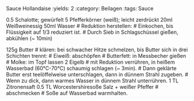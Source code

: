 Sauce Hollandaise
:yields: 2
:category: Beilagen
:tags: Sauce

0.5 Schalotte; gewürfelt
5 Pfefferkörner (weiß); leicht zerdrückt
20ml Weißweinessig
50ml Wasser
# Reduktion herstellen:
# Einkochen, bis Flüssigkeit auf 1/3 reduziert ist.
# Durch Sieb in Schlagschüssel gießen, abkühlen (~ 10min)

125g Butter
# klären: bei schwacher Hitze schmelzen, bis Butter sich in drei Schichten trennt:
# Eiweiß: abschöpfen
# Butterfett: in Messbecher gießen
# Molke: im Topf lassen
2 Eigelb
# mit Reduktion verrühren, in heißem Wasserbad (60°C-70°C) schaumig schlagen (~ 3min).
# Dann geklärte Butter erst teelöffelweise unterschlagen, dann in dünnem Strahl zugeben.
# Wenn zu dick, dann warmes Wasser in dünnem Strahl unterrühren.
1 TL Zitronensaft
0.5 TL Worcestershiresoße
Salz + weißer Pfeffer
# abschmecken
# Soße auf Wasserbad warmhalten.